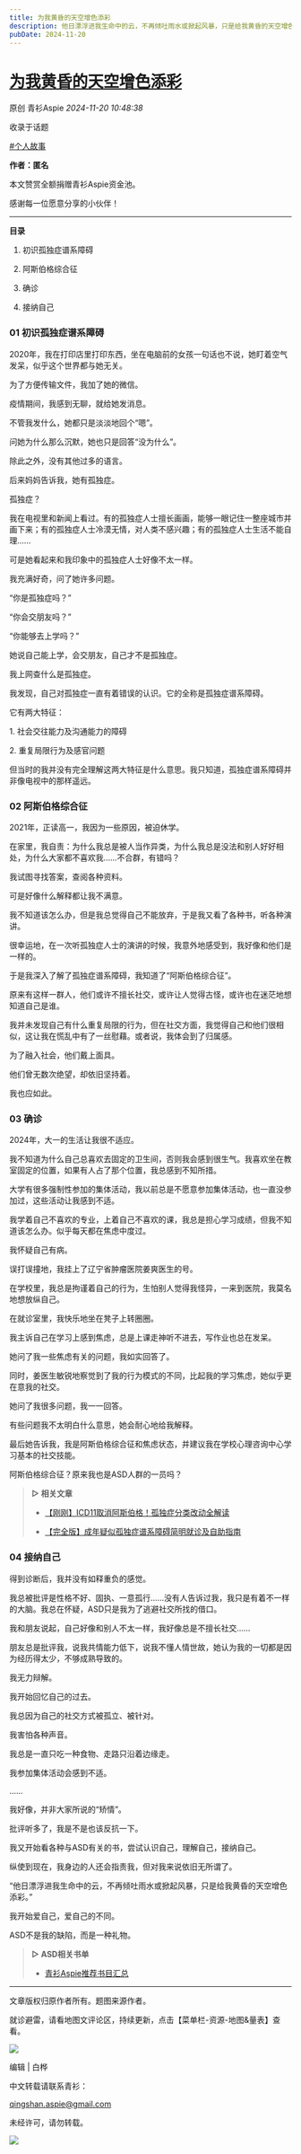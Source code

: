 ```yaml
---
title: 为我黄昏的天空增色添彩
description: 他日漂浮进我生命中的云，不再倾吐雨水或掀起风暴，只是给我黄昏的天空增色添彩。
pubDate: 2024-11-20
---
```


# [为我黄昏的天空增色添彩](http://mp.weixin.qq.com/s?__biz=MzIyMzgyMjY5NQ==&mid=2247529570&idx=1&sn=62851ce0b898bfa241aafc08d17e0145&chksm=e986cf8de1b18dbebdaa2d21c876ef746653d343bc671e4754415e151887ed8d9cd289e78fba#rd)



原创  青衫Aspie    *2024-11-20 10:48:38*

收录于话题

[#个人故事](https://mp.weixin.qq.com/mp/appmsgalbum?__biz=MzIyMzgyMjY5NQ==&action=getalbum&album_id=1337447071791808512#wechat_redirect "个人故事")



  

**作者：匿名**

  

本文赞赏全额捐赠青衫Aspie资金池。

感谢每一位愿意分享的小伙伴！

---

**目录**  

1.  初识孤独症谱系障碍
    
2.  阿斯伯格综合征
    
3.  确诊
    
4.  接纳自己
    

  

### **01 初识孤独症谱系障碍**

  

2020年，我在打印店里打印东西，坐在电脑前的女孩一句话也不说，她盯着空气发呆，似乎这个世界都与她无关。

  

为了方便传输文件，我加了她的微信。

  

疫情期间，我感到无聊，就给她发消息。

  

不管我发什么，她都只是淡淡地回个“嗯”。

  

问她为什么那么沉默，她也只是回答“没为什么”。

  

除此之外，没有其他过多的语言。

  

后来妈妈告诉我，她有孤独症。

  

孤独症？

  

我在电视里和新闻上看过。有的孤独症人士擅长画画，能够一眼记住一整座城市并画下来；有的孤独症人士冷漠无情，对人类不感兴趣；有的孤独症人士生活不能自理……

  

可是她看起来和我印象中的孤独症人士好像不太一样。

  

我充满好奇，问了她许多问题。

  

“你是孤独症吗？”

  

“你会交朋友吗？”

  

“你能够去上学吗？”

  

她说自己能上学，会交朋友，自己才不是孤独症。

  

我上网查什么是孤独症。

  

我发现，自己对孤独症一直有着错误的认识。它的全称是孤独症谱系障碍。

  

它有两大特征：

  

1\. 社会交往能力及沟通能力的障碍

  

2\. 重复局限行为及感官问题

  

但当时的我并没有完全理解这两大特征是什么意思。我只知道，孤独症谱系障碍并非像电视中的那样遥远。

  

### **02 阿斯伯格综合征**

  

2021年，正读高一，我因为一些原因，被迫休学。

  

在家里，我自责：为什么我总是被人当作异类，为什么我总是没法和别人好好相处，为什么大家都不喜欢我……不合群，有错吗？

  

我试图寻找答案，查阅各种资料。

  

可是好像什么解释都让我不满意。

  

我不知道该怎么办，但是我总觉得自己不能放弃，于是我又看了各种书，听各种演讲。

  

很幸运地，在一次听孤独症人士的演讲的时候，我意外地感受到，我好像和他们是一样的。

  

于是我深入了解了孤独症谱系障碍，我知道了“阿斯伯格综合征”。

  

原来有这样一群人，他们或许不擅长社交，或许让人觉得古怪，或许也在迷茫地想知道自己是谁。

  

我并未发现自己有什么重复局限的行为，但在社交方面，我觉得自己和他们很相似，这让我在慌乱中有了一丝慰藉。或者说，我体会到了归属感。

  

为了融入社会，他们戴上面具。

  

他们曾无数次绝望，却依旧坚持着。

  

我也应如此。

  

### **03 确诊**

  

2024年，大一的生活让我很不适应。

  

我不知道为什么自己总喜欢去固定的卫生间，否则我会感到很生气。我喜欢坐在教室固定的位置，如果有人占了那个位置，我总感到不知所措。

  

大学有很多强制性参加的集体活动，我以前总是不愿意参加集体活动，也一直没参加过，这些活动让我感到不适。

  

我学着自己不喜欢的专业，上着自己不喜欢的课，我总是担心学习成绩，但我不知道该怎么办。似乎每天都在焦虑中度过。

  

我怀疑自己有病。

  

误打误撞地，我挂上了辽宁省肿瘤医院姜爽医生的号。

  

在学校里，我总是拘谨着自己的行为，生怕别人觉得我怪异，一来到医院，我莫名地想放纵自己。

  

在就诊室里，我快乐地坐在凳子上转圈圈。

  

我主诉自己在学习上感到焦虑，总是上课走神听不进去，写作业也总在发呆。

  

她问了我一些焦虑有关的问题，我如实回答了。

  

同时，姜医生敏锐地察觉到了我的行为模式的不同，比起我的学习焦虑，她似乎更在意我的社交。

  

她问了我很多问题，我一一回答。

  

有些问题我不太明白什么意思，她会耐心地给我解释。

  

最后她告诉我，我是阿斯伯格综合征和焦虑状态，并建议我在学校心理咨询中心学习基本的社交技能。

  

阿斯伯格综合征？原来我也是ASD人群的一员吗？

  

> **▷ 相关文章**
>
> +   [【刚刚】ICD11取消阿斯伯格！孤独症分类改动全解读](https://mp.weixin.qq.com/s?__biz=MzIyMzgyMjY5NQ==&mid=2247483812&idx=1&sn=29fc7eb09cc9f19983fb76d0a206d561&scene=21#wechat_redirect)
>
>
> +   [【完全版】成年疑似孤独症谱系障碍简明就诊及自助指南](https://mp.weixin.qq.com/s?__biz=MzIyMzgyMjY5NQ==&mid=2247484121&idx=1&sn=527fa482e5d2b30295909ab1af496450&scene=21#wechat_redirect)
>



  

### **04 接纳自己**

  

得到诊断后，我并没有如释重负的感觉。

  

我总被批评是性格不好、固执、一意孤行……没有人告诉过我，我只是有着不一样的大脑。我总在怀疑，ASD只是我为了逃避社交所找的借口。

  

我和朋友说起，自己好像和别人不太一样，我好像总是不擅长社交……

  

朋友总是批评我，说我共情能力低下，说我不懂人情世故，她认为我的一切都是因为经历得太少，不够成熟导致的。

  

我无力辩解。

  

我开始回忆自己的过去。

  

我总因为自己的社交方式被孤立、被针对。

  

我害怕各种声音。

  

我总是一直只吃一种食物、走路只沿着边缘走。

  

我参加集体活动会感到不适。

  

……

  

我好像，并非大家所说的“矫情”。

  

批评听多了，我是不是也该反抗一下。

  

我又开始看各种与ASD有关的书，尝试认识自己，理解自己，接纳自己。

  

纵使到现在，我身边的人还会指责我，但对我来说依旧无所谓了。

  

“他日漂浮进我生命中的云，不再倾吐雨水或掀起风暴，只是给我黄昏的天空增色添彩。”

  

我开始爱自己，爱自己的不同。

  

ASD不是我的缺陷，而是一种礼物。

  

> **▷ ASD相关书单**
>
> +   [青衫Aspie推荐书目汇总](https://mp.weixin.qq.com/s?__biz=MzIyMzgyMjY5NQ==&mid=2247518432&idx=1&sn=1cd7bef88550bb1a7f8cabfe285da768&scene=21#wechat_redirect)
>



---

文章版权归原作者所有。题图来源作者。

  

就诊避雷，请看地图文评论区，持续更新，点击【菜单栏-资源-地图&量表】查看。

![](/assets/img/posts/2024-11-20-coloring-my-dusk-sky-3.jpeg)

编辑  |  白桦

  

中文转载请联系青衫：

qingshan.aspie@gmail.com

未经许可，请勿转载。

![](/assets/img/posts/2024-11-20-coloring-my-dusk-sky-4.png)